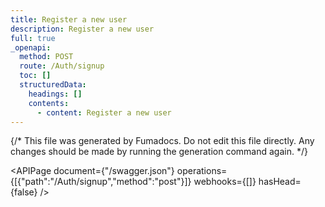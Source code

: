 ```yaml
---
title: Register a new user
description: Register a new user
full: true
_openapi:
  method: POST
  route: /Auth/signup
  toc: []
  structuredData:
    headings: []
    contents:
      - content: Register a new user
---
```


{/* This file was generated by Fumadocs.
Do not edit this file directly. Any changes should be made by running the generation command again. */}

<APIPage document={"/swagger.json"} operations={[{"path":"/Auth/signup","method":"post"}]} webhooks={[]} hasHead={false} />